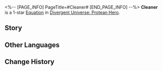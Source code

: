 <%-- [PAGE_INFO]
PageTitle=#Cleaner#
[END_PAGE_INFO] --%>
{{Equation Infobox
|period   = Protean Hero
|rarity   = 1
|path1    = The Hunt*2
|path2    = Harmony*2
|effect   = When any ally target deals DMG to a Weakness Broken enemy target, each stack of "{{Extra Effect|Critical Boost|61000055}}" additionally increases CRIT Rate by {{Color|h|4%}} and CRIT DMG by {{Color|h|30%}}.
|mentions = Talanton; Zagreus
}}
'''Cleaner''' is a 1-star [[Divergent Universe: Protean Hero/Equations|Equation]] in [[Divergent Universe: Protean Hero]].

==Story==
{{Description|Allow me to tell you an appalling tale of a hidden band.<br />They were elusive assassins. Even Zagreus found them a mystery.<br />When heroes stumbled into weariness, exposing their weaknesses,<br />The hunters emerged from the shadows of statues. The daggers revealed, the throats pierced.<br />Some said they were the kins of the Titans.<br />It was the retaliation from the gods to heroes who dared turn their blades upon the divine.<br />Some said they were the equalizers of the Scale of Justice,<br />Because the heroes traded their lives for the divine coreflame.<br />Others believed they were simply mortal beings.<br />They brought swords and poisons to reclaim peace after these golden-blooded usurpers seized power.}}
<!--
==Gameplay Notes==
* 
-->
==Other Languages==
{{Other Languages
|en   = Cleaner
|zhs  = 清洗者
|zht  = 清洗者
|ja   = {{Rubi|粛清者|しゅくせいしゃ}}
|ko   = 청소부
|es   = Purificador
|fr   = Purificateur
|ru   = Чистильщик
|th   = ผู้ชำระ
|vi   = Kẻ Rửa Tội
|de   = Säuberer
|id   = Cleaner
|pt   = Faxineiro
}}

==Change History==
{{Change History|3.1}}